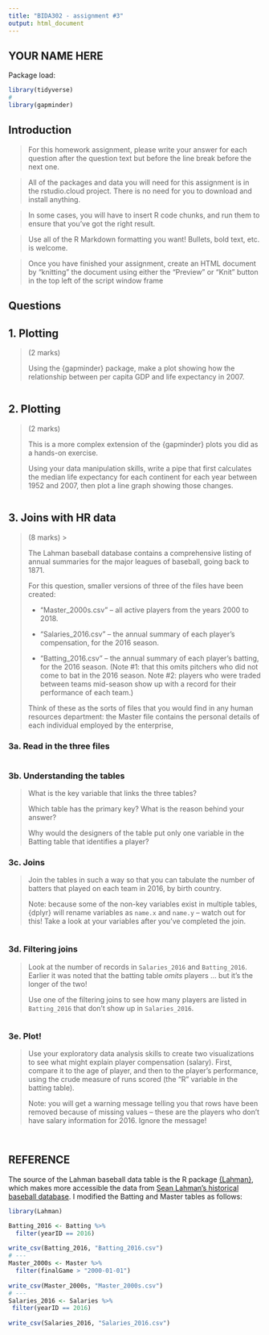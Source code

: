 ```yaml
---
title: "BIDA302 - assignment #3"
output: html_document
---
```


## YOUR NAME HERE


Package load:
```r
library(tidyverse)
#
library(gapminder)
```


## Introduction

> For this homework assignment, please write your answer for each question after the question text but before the line break before the next one.

> All of the packages and data you will need for this assignment is in the rstudio.cloud project. There is no need for you to download and install anything.

> In some cases, you will have to insert R code chunks, and run them to ensure that you've got the right result.

> Use all of the R Markdown formatting you want! Bullets, bold text, etc. is welcome.

> Once you have finished your assignment, create an HTML document by "knitting" the document using either the "Preview" or "Knit" button in the top left of the script window frame


## Questions


## 1. Plotting
> (2 marks)
>
> Using the {gapminder} package, make a plot showing how the relationship between per capita GDP and life expectancy in 2007.


```r

```





## 2. Plotting
> (2 marks)
>
> This is a more complex extension of the {gapminder} plots you did as a hands-on exercise.
>
> Using your data manipulation skills, write a pipe that first calculates the median life expectancy for each continent for each year between 1952 and 2007, then plot a line graph showing those changes.



```r

```


## 3. Joins with HR data
> (8 marks)
> >
> 
> The Lahman baseball database contains a comprehensive listing of annual summaries for the major leagues of baseball, going back to 1871. 
> 
> For this question, smaller versions of three of the files have been created:
> 
> * "Master_2000s.csv" -- all active players from the years 2000 to 2018.
> 
> * "Salaries_2016.csv" -- the annual summary of each player's compensation, for the 2016 season.
> 
> * "Batting_2016.csv" -- the annual summary of each player's batting, for the 2016 season. (Note #1: that this omits pitchers who did not come to bat in the 2016 season. Note #2: players who were traded between teams mid-season show up with a record for their performance of each team.)
> 
> Think of these as the sorts of files that you would find in any human resources department: the Master file contains the personal details of each individual employed by the enterprise, 


### 3a. Read in the three files

```r

```

### 3b. Understanding the tables

> What is the key variable that links the three tables?
> 
> Which table has the primary key? What is the reason behind your answer?
> 
> Why would the designers of the table put only one variable in the Batting table that identifies a player?



### 3c. Joins

> Join the tables in such a way so that you can tabulate the number of batters that played on each team in 2016, by birth country.
>
> Note: because some of the non-key variables exist in multiple tables, {dplyr} will rename variables as `name.x` and `name.y` -- watch out for this! Take a look at your variables after you've completed the join.

```r


```


### 3d. Filtering joins

> Look at the number of records in `Salaries_2016` and `Batting_2016`. Earlier it was noted that the batting table _omits_ players ... but it's the longer of the two!
> 
> Use one of the filtering joins to see how many players are listed in `Batting_2016` that don't show up in `Salaries_2016`.


```r

```


### 3e. Plot!

> Use your exploratory data analysis skills to create two visualizations to see what might explain player compensation (salary). First, compare it to the age of player, and then to the player's performance, using the crude measure of runs scored (the "R" variable in the batting table).
> 
> Note: you will get a warning message telling you that rows have been removed because of missing values -- these are the players who don't have salary information for 2016. Ignore the message!


```r

```



```r

```



## REFERENCE

The source of the Lahman baseball data table is the R package [{Lahman}](https://cran.r-project.org/web/packages/Lahman/index.html), which makes more accessible the data from [Sean Lahman's historical baseball database](http://www.seanlahman.com/baseball-archive/statistics/). I modified the Batting and Master tables as follows:

```r

library(Lahman)

Batting_2016 <- Batting %>%
  filter(yearID == 2016)
 
write_csv(Batting_2016, "Batting_2016.csv")
# ---
Master_2000s <- Master %>%
  filter(finalGame > "2000-01-01")
 
write_csv(Master_2000s, "Master_2000s.csv")
# ---
Salaries_2016 <- Salaries %>% 
 filter(yearID == 2016)
 
write_csv(Salaries_2016, "Salaries_2016.csv")



```







